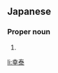 ==Japanese==
{{ja-kanjitab|ゆき|やす}}

===Proper noun===
{{ja-pos|proper|ゆきやす}}

# {{given name|male|lang=ja|sort=ゆきやす}}

[[li:幸泰]]